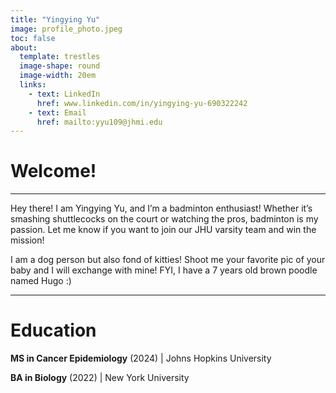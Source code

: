 ```yaml
---
title: "Yingying Yu"
image: profile_photo.jpeg
toc: false
about: 
  template: trestles
  image-shape: round
  image-width: 20em
  links: 
    - text: LinkedIn
      href: www.linkedin.com/in/yingying-yu-690322242
    - text: Email
      href: mailto:yyu109@jhmi.edu
---
```


# Welcome!

------------------------------------------------------------------------

Hey there! I am Yingying Yu, and I'm a badminton enthusiast! Whether it's smashing shuttlecocks on the court or watching the pros, badminton is my passion. Let me know if you want to join our JHU varsity team and win the mission!

I am a dog person but also fond of kitties! Shoot me your favorite pic of your baby and I will exchange with mine! FYI, I have a 7 years old brown poodle named Hugo :)

------------------------------------------------------------------------

# Education

**MS in Cancer Epidemiology** (2024) \| Johns Hopkins University

**BA in Biology** (2022) \| New York University
